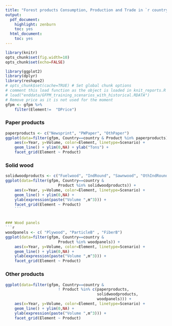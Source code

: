 ```yaml
---
title: "Forest products Consumption, Production and Trade in `r country`"
output:
  pdf_document:
    highlight: zenburn
    toc: yes
  html_document:
    toc: yes
---
```



```r
library(knitr)
opts_chunk$set(fig.width=10)
opts_chunk$set(echo=FALSE)
```


```r
library(ggplot2)
library(dplyr)
library(reshape2)
# opts_chunk$set(cache=TRUE) # Set global chunk options
# comment this load function as the object is loaded in knit_reports.R now
# load("enddata/GFPM_training_scenarios_with_historical.RDATA")
# Remove price as it is not used for the moment
gfpm <- gfpm %>% 
    filter(Element!=  "DPrice")
```


### Paper products
```r
paperproducts <- c("Newsprint", "PWPaper", "OthPaper")
ggplot(data=filter(gfpm, Country==country & Product %in% paperproducts)) +
    aes(x=Year, y=Volume, color=Element, linetype=Scenario) +
    geom_line() + ylim(0,NA) + ylab("Tons") +
    facet_grid(Element ~ Product)
```

### Solid wood
```r
solidwoodproducts <- c("Fuelwood", "IndRound", "Sawnwood", "OthIndRound")
ggplot(data=filter(gfpm, Country==country & 
                       Product %in% solidwoodproducts)) +
    aes(x=Year, y=Volume, color=Element, linetype=Scenario) +
    geom_line() + ylim(0,NA) + 
    ylab(expression(paste("Volume ",m^3))) +
    facet_grid(Element ~ Product)
    ```


### Wood panels
```r
woodpanels <- c( "Plywood", "ParticleB" , "FiberB")
ggplot(data=filter(gfpm, Country==country & 
                       Product %in% woodpanels)) +
    aes(x=Year, y=Volume, color=Element, linetype=Scenario) +
    geom_line() + ylim(0,NA) +
    ylab(expression(paste("Volume ",m^3))) +
    facet_grid(Element ~ Product)
```


### Other products
```r
ggplot(data=filter(gfpm, Country==country &
                       ! Product %in% c(paperproducts, 
                                        solidwoodproducts, 
                                        woodpanels))) +
    aes(x=Year, y=Volume, color=Element, linetype=Scenario) +
    geom_line() + ylim(0,NA) +
    ylab(expression(paste("Volume ",m^3))) +
    facet_grid(Element ~ Product)
```
